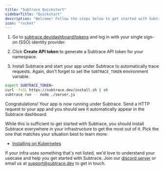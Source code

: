 ```yaml
---
title: "Subtrace Quickstart"
sidebarTitle: "Quickstart"
description: "Welcome! Follow the steps below to get started with Subtrace."
icon: "rocket"
---
```


1. Go to [subtrace.dev/dashboard/tokens](https://subtrace.dev/dashboard/tokens) and log in with your single sign-on (SSO) identity provider.

2. Click **Create API token** to generate a Subtrace API token for your namespace.

3. Install Subtrace and start your app under Subtrace to automatically trace requests. Again, don't forget to set the `SUBTRACE_TOKEN` environment variable.

```bash
export SUBTRACE_TOKEN=
curl -fsSL https://subtrace.dev/install.sh | sh
subtrace run -- node ./server.js
```

Congratulations! Your app is now running under Subtrace. Send a HTTP request to
your app and you should see it automatically appear in the Subtrace dashboard.

While this is sufficient to get started with Subtrace, you should install
Subtrace everywhere in your infrastructure to get the most out of it. Pick the
one that matches your situation best to learn more:

- [Installing on Kubernetes](/kubernetes)

If your infra uses something that's not listed, we'd love to understand your
usecase and help you get started with Subtrace. Join our [discord server](https://subtrace.dev/discord)
or email us at [support@subtrace.dev](support@subtrace.dev) to get in touch.
